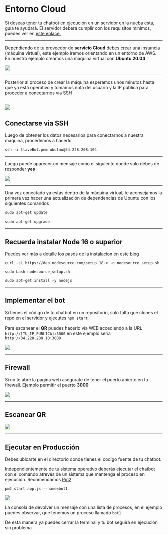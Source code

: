 
# Entorno Cloud

Si deseas tener tu chatbot en ejecución en un servidor en la nueba esta, guía te ayudará.
El servidor deberá cumplir con los requisitos mínimos, puedes ver en [este enlace.](/docs/requirements)

---

Dependiendo de tu proveedor de **servicio Cloud** debes crear una instancia (máquina virtual), este ejemplo iremos orientando en un entorno de AWS.
En nuestro ejemplo creamos una maquina virtual con **Ubuntu 20.04**

![](https://i.imgur.com/5zRCz9q.png)

---

Posterior al proceso de crear la máquina esperamos unos minutos hasta que ya está operativo y tomamos nota del usuario y la IP pública para proceder a conectarnos vía SSH

## ![](https://i.imgur.com/ljyJPBm.png)

## Conectarse via SSH

Luego de obtener los datos necesarios para conectarnos a nuestra máquina, procedemos a hacerlo

```shell
ssh -i llaveBot.pem ubutnu@34.228.208.104
```

---

Luego puede aparecer un mensaje como el siguiente donde solo debes de responder **yes**

![](https://i.imgur.com/rUBASqR.png)

---

Una vez conectado ya estás dentro de la máquina virtual, te aconsejamos la primera vez hacer una actualización de dependencias de Ubuntu con los siguientes comandos

```shell
sudo apt-get update
```

```shell
sudo apt-get upgrade
```

---

## Recuerda instalar Node 16 o superior

Puedes ver más a detalle los pasos de la instalacion en este [blog](https://www.digitalocean.com/community/tutorials/how-to-install-node-js-on-ubuntu-20-04-es)

```shell
curl -sL https://deb.nodesource.com/setup_18.x -o nodesource_setup.sh
```

```shell
sudo bash nodesource_setup.sh
```

```shell
sudo apt-get install -y nodejs
```

---

## Implementar el bot

Si tienes el código de tu chatbot en un repositorio, solo falta que clones el repo en el servidor y ejecutes `npm start`

Para escanear el **QR** puedes hacerlo vía WEB accediendo a la URL `http://[TU_IP_PUBLICA]:3000` en este ejemplo seria `http://34.228.208.10:3000`

![](https://i.imgur.com/xcovczm.png)

---

## Firewall

Si no te abre la pagina web asegurate de tener el puerto abierto en tu firewall.
Ejemplo permitir el puerto **3000**

![](https://i.imgur.com/0dAz0B1.png)

---

## Escanear QR

![](https://i.imgur.com/2m3NbXC.png)

---

## Ejecutar en Producción

Debes ubicarte en el directorio donde tienes el codigo fuente de tu chatbot.

Independientemente de tu sistema operativo deberás ejecutar el chatbot con el comando atrevés de un sistema que mantenga el proceso en ejecución.
Recomendamos [Pm2](https://pm2.keymetrics.io/)

```shell
pm2 start app.js --name=bot1
```

![](https://i.imgur.com/ilPS75H.png)

La consola de devolver un mensaje con una lista de procesos, en el ejemplo puedes observar, que tenemos un proceso llamado `bot1`

De esta manera ya puedes cerrar la terminal y tu bot seguirá en ejecución sin problema
